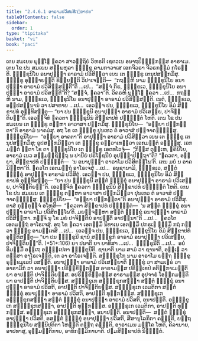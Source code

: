 ```yaml
---
title: "2.4.6.1 ອາຣາມປວິສນສິກ຺ຂາປທ"
tableOfContents: false
sidebar:
  order: 1
type: "tipitaka"
basket: "vi"
book: "paci"
---
```



<DynamicBreadcrumb />

<Division number="1021" book="paci">

<Paragraph number="3087" book="paci">
ເຕນ ສມເຍນ ພຸທ຺ໂຘ ຠຄວາ ສາວຕ຺ຖິຍໍ ວິຫຣຕິ ເຊຕວເນ ອນາຖປິຓ຺ຑິກສ຺ສ ອາຣາເມ. ເຕນ ໂຂ ປນ ສມເຍນ ສມ຺ພຫຸລາ ຠິກ຺ຂູ ຄາມກາວາເສ ເອກຈີວຣາ ຈີວຣກມ຺ມໍ ກໂຣນ຺ຕິ. ຠິກ຺ຂຸນິໂຍ ອນາປຸຈ຺ຉາ ອາຣາມໍ ປວິສິຕ຺ວາ ເຍນ ເຕ ຠິກ຺ຂູ ເຕນຸປສງ຺ກມິໍສຸ. ຠິກ຺ຂູ ອຸຊ຺ຌາຍນ຺ຕິ ຂິຍ຺ຍນ຺ຕິ ວິປາເຈນ຺ຕິ—  “ກຖຎ຺ຫິ ນາມ ຠິກ຺ຂຸນິໂຍ ອນາປຸຈ຺ຉາ ອາຣາມໍ ປວິສິສ຺ສນ຺ຕີ”ຕິ …ເປ…  “ສຈ຺ຈໍ ກິຣ, ຠິກ຺ຂເວ, ຠິກ຺ຂຸນິໂຍ ອນາປຸຈ຺ຉາ ອາຣາມໍ ປວິສນ຺ຕີ”ຕິ? “ສຈ຺ຈໍ, ຠຄວາ”ຕິ. ວິຄຣຫິ ພຸທ຺ໂຘ ຠຄວາ …ເປ…  ກຖຎ຺ຫິ ນາມ, ຠິກ຺ຂເວ, ຠິກ຺ຂຸນິໂຍ ອນາປຸຈ຺ຉາ ອາຣາມໍ ປວິສິສ຺ສນ຺ຕິ. ເນຕໍ, ຠິກ຺ຂເວ, ອປ຺ປສນ຺ນານໍ ວາ ປສາທາຍ …ເປ…  ເອວຎ຺ຈ ປນ, ຠິກ຺ຂເວ, ຠິກ຺ຂຸນິໂຍ ອິມໍ ສິກ຺ຂາປທໍ ອຸທ຺ທິສນ຺ຕຸ—
</Paragraph>

<Paragraph number="3088" book="paci">
<Emphasis>“ຍາ ປນ ຠິກ຺ຂຸນີ ອນາປຸຈ຺ຉາ ອາຣາມໍ ປວິເສຍ຺ຍ, ປາຈິຕ຺ຕິຍນ຺”</Emphasis>ຕິ.
</Paragraph>

<Paragraph number="3089" book="paci">
ເອວຎ຺ຈິທໍ ຠຄວຕາ ຠິກ຺ຂຸນີນໍ ສິກ຺ຂາປທໍ ປຎ຺ຎຕ຺ຕໍ ໂຫຕິ.
</Paragraph>

</Division>
<Division number="1022" book="paci">

<Paragraph number="3090" book="paci">
ເຕນ ໂຂ ປນ ສມເຍນ ເຕ ຠິກ຺ຂູ ຕມ຺ຫາ ອາວາສາ ປກ຺ກມິໍສຸ. ຠິກ຺ຂຸນິໂຍ—  “ອຍ຺ຍາ ປກ຺ກນ຺ຕາ”ຕິ ອາຣາມໍ ນາຄມໍສຸ. ອຖ ໂຂ ເຕ ຠິກ຺ຂູ ປຸນເທວ ຕໍ ອາວາສໍ ປຈ຺ຈາຄຈ຺ຉິໍສຸ. ຠິກ຺ຂຸນິໂຍ—  “ອຍ຺ຍາ ອາຄຕາ”ຕິ ອາປຸຈ຺ຉາ ອາຣາມໍ ປວິສິຕ຺ວາ ເຍນ ເຕ ຠິກ຺ຂູ ເຕນຸປສງ຺ກມິໍສຸ; ອຸປສງ຺ກມິຕ຺ວາ ເຕ ຠິກ຺ຂູ ອຠິວາເທຕ຺ວາ ເອກມນ຺ຕໍ ອຏ຺ຐໍສຸ. ເອກມນ຺ຕໍ ຐິຕາ ໂຂ ຕາ ຠິກ຺ຂຸນິໂຍ ເຕ ຠິກ຺ຂູ ເອຕທໂວຈຸໍ—  “ກິສ຺ສ ຕຸມ຺ເຫ, ຠຄິນິໂຍ, ອາຣາມໍ ເນວ ສມ຺ມຊ຺ຊິຕ຺ຖ ນ ປານີຍໍ ປຣິໂຠຊນີຍໍ ອຸປຏ຺ຐາປິຕ຺ຖາ”ຕິ? “ຠຄວຕາ, ອຍ຺ຍາ, ສິກ຺ຂາປທໍ ປຎ຺ຎຕ຺ຕໍ—  ‘ນ ອນາປຸຈ຺ຉາ ອາຣາໂມ ປວິສິຕພ຺ໂພ’ຕິ. ເຕນ ມຍໍ ນ ອາຄມິມ຺ຫາ”ຕິ. ຠຄວໂຕ ເອຕມຕ຺ຖໍ ອາໂຣເຈສຸໍ …ເປ…  ອນຸຊານາມິ, ຠິກ຺ຂເວ, ສນ຺ຕໍ ຠິກ຺ຂຸໍ ອາປຸຈ຺ຉາ ອາຣາມໍ ປວິສິຕຸໍ. ເອວຎ຺ຈ ປນ, ຠິກ຺ຂເວ, ຠິກ຺ຂຸນິໂຍ ອິມໍ ສິກ຺ຂາປທໍ ອຸທ຺ທິສນ຺ຕຸ—
</Paragraph>

<Paragraph number="3091" book="paci">
<Emphasis>“ຍາ ປນ ຠິກ຺ຂຸນີ ສນ຺ຕໍ ຠິກ຺ຂຸໍ ອນາປຸຈ຺ຉາ ອາຣາມໍ ປວິເສຍ຺ຍ, ປາຈິຕ຺ຕິຍນ຺”</Emphasis>ຕິ.
</Paragraph>

<Paragraph number="3092" book="paci">
ເອວຎ຺ຈິທໍ ຠຄວຕາ ຠິກ຺ຂຸນີນໍ ສິກ຺ຂາປທໍ ປຎ຺ຎຕ຺ຕໍ ໂຫຕິ.
</Paragraph>

</Division>
<Division number="1023" book="paci">

<Paragraph number="3093" book="paci">
ເຕນ ໂຂ ປນ ສມເຍນ ເຕ ຠິກ຺ຂູ ຕມ຺ຫາ ອາວາສາ ປກ຺ກມິຕ຺ວາ ປຸນເທວ ຕໍ ອາວາສໍ ປຈ຺ຈາຄຈ຺ຉິໍສຸ. ຠິກ຺ຂຸນິໂຍ—  “ອຍ຺ຍາ ປກ຺ກນ຺ຕາ”ຕິ ອນາປຸຈ຺ຉາ ອາຣາມໍ ປວິສິໍສຸ. ຕາສໍ ກຸກ຺ກຸຈ຺ຈໍ ອໂຫສິ—  “ຠຄວຕາ ສິກ຺ຂາປທໍ ປຎ຺ຎຕ຺ຕໍ—  ‘ນ ສນ຺ຕໍ ຠິກ຺ຂຸໍ ອນາປຸຈ຺ຉາ ອາຣາໂມ ປວິສິຕພ຺ໂພ’ຕິ. ມຍຎ຺ຈມ຺ຫາ ສນ຺ຕໍ ຠິກ຺ຂຸໍ ອນາປຸຈ຺ຉາ ອາຣາມໍ ປວິສິມ຺ຫາ. ກຈ຺ຈິ ນຸ ໂຂ ມຍໍ ປາຈິຕ຺ຕິຍໍ ອາປຕ຺ຕິໍ ອາປນ຺ນາ”ຕິ …ເປ…  ຠຄວໂຕ ເອຕມຕ຺ຖໍ ອາໂຣເຈສຸໍ. ອຖ ໂຂ ຠຄວາ ເອຕສ຺ມິໍ ນິທາເນ ເອຕສ຺ມິໍ ປກຣເຓ ຘມ຺ມິໍ ກຖໍ ກຕ຺ວາ ຠິກ຺ຂູ ອາມນ຺ເຕສິ …ເປ…  ເອວຎ຺ຈ ປນ, ຠິກ຺ຂເວ, ຠິກ຺ຂຸນິໂຍ ອິມໍ ສິກ຺ຂາປທໍ ອຸທ຺ທິສນ຺ຕຸ—
</Paragraph>

</Division>
<Division number="1024" book="paci">

<Paragraph number="3094" book="paci">
<Emphasis>“ຍາ ປນ ຠິກ຺ຂຸນີ ຊານໍ ສຠິກ຺ຂຸກໍ ອາຣາມໍ ອນາປຸຈ຺ຉາ ປວິເສຍ຺ຍ, ປາຈິຕ຺ຕິຍນ຺”</Emphasis>ຕິ. (*51*:<Emphasis>106</Emphasis>)
</Paragraph>

</Division>
<Division number="1025" book="paci">

<Paragraph number="3095" book="paci">
<Emphasis>ຍາ ປນາ</Emphasis>ຕິ ຍາ ຍາທິສາ …ເປ…  <Emphasis>ຠິກ຺ຂຸນີ</Emphasis>ຕິ …ເປ…  ອຍໍ ອິມສ຺ມິໍ ອຕ຺ເຖ ອຘິປ຺ເປຕາ ຠິກ຺ຂຸນີຕິ.
</Paragraph>

<Paragraph number="3096" book="paci">
<Emphasis>ຊານາຕິ</Emphasis> ນາມ ສາມໍ ວາ ຊານາຕິ, ອຎ຺ເຎ ວາ ຕສ຺ສາ ອາໂຣເຈນ຺ຕິ, ເຕ ວາ ອາໂຣເຈນ຺ຕິ.
</Paragraph>

<Paragraph number="3097" book="paci">
<Emphasis>ສຠິກ຺ຂຸໂກ</Emphasis> ນາມ ອາຣາໂມ ຍຕ຺ຖ ຠິກ຺ຂູ ຣຸກ຺ຂມູເລປິ ວສນ຺ຕິ.
</Paragraph>

<Paragraph number="3098" book="paci">
<Emphasis>ອນາປຸຈ຺ຉາ ອາຣາມໍ ປວິເສຍ຺ຍາ</Emphasis>ຕິ ຠິກ຺ຂຸໍ ວາ ສາມເຓຣໍ ວາ ອາຣາມິກໍ ວາ ອນາປຸຈ຺ຉາ ປຣິກ຺ຂິຕ຺ຕສ຺ສ ອາຣາມສ຺ສ ປຣິກ຺ເຂປໍ ອຕິກ຺ກາເມນ຺ຕິຍາ ອາປຕ຺ຕິ ປາຈິຕ຺ຕິຍສ຺ສ. ອປຣິກ຺ຂິຕ຺ຕສ຺ສ ອາຣາມສ຺ສ ອຸປຈາຣໍ ໂອກ຺ກມນ຺ຕິຍາ ອາປຕ຺ຕິ ປາຈິຕ຺ຕິຍສ຺ສ.
</Paragraph>

</Division>
<Division number="1026" book="paci">

<Paragraph number="3099" book="paci">
ສຠິກ຺ຂຸເກ ສຠິກ຺ຂຸກສຎ຺ຎາ ສນ຺ຕໍ ຠິກ຺ຂຸໍ ອນາປຸຈ຺ຉາ ອາຣາມໍ ປວິສຕິ, ອາປຕ຺ຕິ ປາຈິຕ຺ຕິຍສ຺ສ. ສຠິກ຺ຂຸເກ ເວມຕິກາ ສນ຺ຕໍ ຠິກ຺ຂຸໍ ອນາປຸຈ຺ຉາ ອາຣາມໍ ປວິສຕິ, ອາປຕ຺ຕິ ທຸກ຺ກຏສ຺ສ. ສຠິກ຺ຂຸເກ ອຠິກ຺ຂຸກສຎ຺ຎາ ສນ຺ຕໍ ຠິກ຺ຂຸໍ ອນາປຸຈ຺ຉາ ອາຣາມໍ ປວິສຕິ, ອນາປຕ຺ຕິ.
</Paragraph>

<Paragraph number="3100" book="paci">
ອຠິກ຺ຂຸເກ ສຠິກ຺ຂຸກສຎ຺ຎາ, ອາປຕ຺ຕິ ທຸກ຺ກຏສ຺ສ. ອຠິກ຺ຂຸເກ ເວມຕິກາ, ອາປຕ຺ຕິ ທຸກ຺ກຏສ຺ສ. ອຠິກ຺ຂຸເກ ອຠິກ຺ຂຸກສຎ຺ຎາ, ອນາປຕ຺ຕິ.
</Paragraph>

</Division>
<Division number="1027" book="paci">

<Paragraph number="3101" book="paci">
ອນາປຕ຺ຕິ—  ສນ຺ຕໍ ຠິກ຺ຂຸໍ ອາປຸຈ຺ຉາ ປວິສຕິ, ອສນ຺ຕໍ ຠິກ຺ຂຸໍ ອນາປຸຈ຺ຉາ ປວິສຕິ, ສີສານຸໂລກິກາ ຄຈ຺ຉຕິ, ຍຕ຺ຖ ຠິກ຺ຂຸນິໂຍ ສນ຺ນິປຕິຕາ ໂຫນ຺ຕິ ຕຕ຺ຖ ຄຈ຺ຉຕິ, ອາຣາເມນ ມຄ຺ໂຄ ໂຫຕິ, ຄິລານາຍ, ອາປທາສຸ, ອຸມ຺ມຕ຺ຕິກາຍ, ອາທິກມ຺ມິກາຍາຕິ.

</Paragraph>
</Division>

<Paragraph number="3102" type="center" book="paci">
ປຐມສິກ຺ຂາປທໍ ນິຏ຺ຐິຕໍ.
</Paragraph>